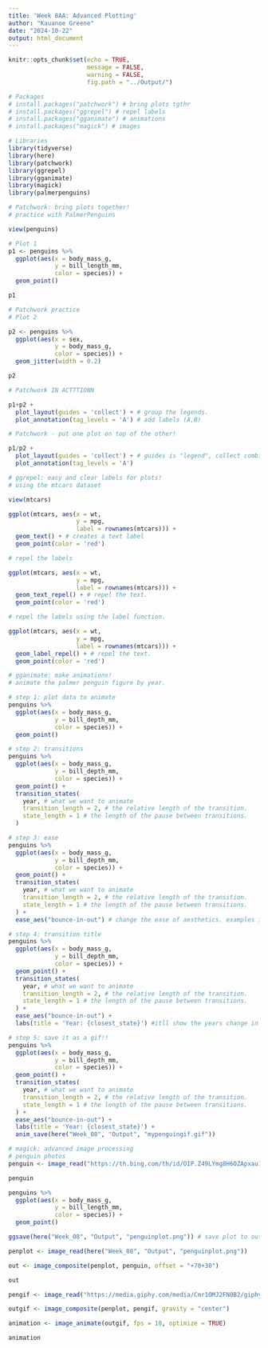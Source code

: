 ```yaml
---
title: 'Week 8AA: Advanced Plotting'
author: "Kauanoe Greene"
date: "2024-10-22"
output: html_document
---
```


```r
knitr::opts_chunk$set(echo = TRUE, 
                      message = FALSE, 
                      warning = FALSE, 
                      fig.path = "../Output/")
```

```r
# Packages
# install.packages("patchwork") # bring plots tgthr
# install.packages("ggrepel") # repel labels
# install.packages("gganimate") # animations
# install.packages("magick") # images
```

```r
# Libraries
library(tidyverse)
library(here)
library(patchwork)
library(ggrepel)
library(gganimate)
library(magick)
library(palmerpenguins)
```

```r
# Patchwork: bring plots together!
# practice with PalmerPenguins

view(penguins)

# Plot 1
p1 <- penguins %>% 
  ggplot(aes(x = body_mass_g, 
             y = bill_length_mm, 
             color = species)) + 
  geom_point()

p1
```

```r
# Patchwork practice
# Plot 2

p2 <- penguins %>% 
  ggplot(aes(x = sex, 
             y = body_mass_g, 
             color = species)) + 
  geom_jitter(width = 0.2)

p2
```

```r
# Patchwork IN ACTTTIONN

p1+p2 + 
  plot_layout(guides = 'collect') + # group the legends.
  plot_annotation(tag_levels = 'A') # add labels (A,B)

```

```r
# Patchwork - put one plot on top of the other!

p1/p2 + 
  plot_layout(guides = 'collect') + # guides is "legend", collect combines the legend i think.
  plot_annotation(tag_levels = 'A')
```

```r
# ggrepel: easy and clear labels for plots!
# using the mtcars dataset

view(mtcars)

ggplot(mtcars, aes(x = wt, 
                   y = mpg, 
                   label = rownames(mtcars))) + 
  geom_text() + # creates a text label
  geom_point(color = 'red')

```

```r
# repel the labels

ggplot(mtcars, aes(x = wt, 
                   y = mpg, 
                   label = rownames(mtcars))) + 
  geom_text_repel() + # repel the text.
  geom_point(color = 'red')

```

```r
# repel the labels using the label function.

ggplot(mtcars, aes(x = wt, 
                   y = mpg, 
                   label = rownames(mtcars))) + 
  geom_label_repel() + # repel the text.
  geom_point(color = 'red')
```


```r
# gganimate: make animations!
# animate the palmer penguin figure by year.

# step 1: plot data to animate
penguins %>% 
  ggplot(aes(x = body_mass_g, 
             y = bill_depth_mm, 
             color = species)) + 
  geom_point()

```

```r
# step 2: transitions
penguins %>% 
  ggplot(aes(x = body_mass_g, 
             y = bill_depth_mm, 
             color = species)) + 
  geom_point() + 
  transition_states( 
    year, # what we want to animate
    transition_length = 2, # the relative length of the transition.
    state_length = 1 # the length of the pause between transitions.
  )
```

```r
# step 3: ease
penguins %>% 
  ggplot(aes(x = body_mass_g, 
             y = bill_depth_mm, 
             color = species)) + 
  geom_point() + 
  transition_states( 
    year, # what we want to animate
    transition_length = 2, # the relative length of the transition.
    state_length = 1 # the length of the pause between transitions.
  ) + 
  ease_aes("bounce-in-out") # change the ease of aesthetics. examples include: linear (default), bounce, sine, circular...

```

```r
# step 4: transition title
penguins %>% 
  ggplot(aes(x = body_mass_g, 
             y = bill_depth_mm, 
             color = species)) + 
  geom_point() + 
  transition_states( 
    year, # what we want to animate
    transition_length = 2, # the relative length of the transition.
    state_length = 1 # the length of the pause between transitions.
  ) + 
  ease_aes("bounce-in-out") + 
  labs(title = 'Year: {closest_state}') #itll show the years change in the title.
```

```r
# step 5: save it as a gif!!
penguins %>% 
  ggplot(aes(x = body_mass_g, 
             y = bill_depth_mm, 
             color = species)) + 
  geom_point() + 
  transition_states( 
    year, # what we want to animate
    transition_length = 2, # the relative length of the transition.
    state_length = 1 # the length of the pause between transitions.
  ) + 
  ease_aes("bounce-in-out") + 
  labs(title = 'Year: {closest_state}') + 
  anim_save(here("Week_08", "Output", "mypenguingif.gif"))
```
```r
# magick: advanced image processing
# penguin photos
penguin <- image_read("https://th.bing.com/th/id/OIP.Z49LYmg8H6OZApxau131tQHaE8?rs=1&pid=ImgDetMain")

penguin

```

```r
penguins %>% 
  ggplot(aes(x = body_mass_g, 
             y = bill_length_mm, 
             color = species)) + 
  geom_point()

ggsave(here("Week_08", "Output", "penguinplot.png")) # save plot to output folder.
```

```r
penplot <- image_read(here("Week_08", "Output", "penguinplot.png"))

out <- image_composite(penplot, penguin, offset = "+70+30")

out
```

```r
pengif <- image_read("https://media.giphy.com/media/Cmr1OMJ2FN0B2/giphy.gif")

outgif <- image_composite(penplot, pengif, gravity = "center")

animation <- image_animate(outgif, fps = 10, optimize = TRUE)

animation
```

